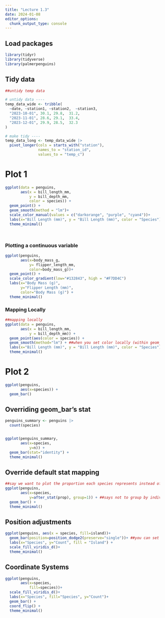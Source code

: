 ```yaml
---
title: "Lecture 1.3"
date: 2024-01-08
editor_options: 
  chunk_output_type: console
---
```


## Load packages

```r
library(tidyr)
library(tidyverse)
library(palmerpenguins)

```

## Tidy data
```r

##untidy temp data

# untidy data ----
temp_data_wide <- tribble(
  ~date, ~station1, ~station2,  ~station3,
  "2023-10-01", 30.1, 29.8,  31.2,
  "2023-11-01", 28.6, 29.1,  33.4,
  "2023-12-01", 29.9, 28.5,  32.3
)

# make tidy ----
temp_data_long <- temp_data_wide |>
  pivot_longer(cols = starts_with("station"), 
               names_to = "station_id", 
               values_to = "temp_c")

```



# Plot 1

```r

ggplot(data = penguins,
       aes(x = bill_length_mm, 
           y = bill_depth_mm,
           color = species)) +
  geom_point() +
  geom_smooth(method = "lm")+
  scale_color_manual(values = c("darkorange", "purple", "cyan4"))+ 
  labs(x="Bill Length (mm)", y = "Bill Length (mm)", color = "Species")+
  theme_minimal()




```

### Plotting a continuous variable
```r

ggplot(penguins, 
       aes(x=body_mass_g, 
           y= flipper_length_mm, 
           color=body_mass_g))+
  geom_point() +
  scale_color_gradient(low="#132843", high = "#F7DD4C")
  labs(x="Body Mass (g)", 
       y="Flipper Length (mm)",
       color="Body Mass (g)") +
  theme_minimal()

```


### Mapping Locally

```r
##mapping locally
ggplot(data = penguins,
       aes(x = bill_length_mm, 
           y = bill_depth_mm)) +
  geom_point(aes(color = species)) +
  geom_smooth(method="lm") + ##when you set color locally (within geom_point in stead of ggplot), ggplot maps color only across species for the points. Ih this case we get a best fit line across the total dataset
  labs(x="Bill Length (mm)", y = "Bill Length (mm)", color = "Species")+
  theme_minimal()
```


# Plot 2

```r
ggplot(penguins, 
       aes(x=species)) +
  geom_bar()
```


## Overriding geom_bar's stat

```r
penguins_summary <- penguins |>
  count(species)


ggplot(penguins_summary, 
       aes(x=species, 
           y=n)) +
  geom_bar(stat="identity") +
  theme_minimal()
```


## Override default stat mapping

```r
##say we want to plot the proportion each species represents instead of the total count
ggplot(penguins, 
       aes(x=species,
           y=after_stat(prop), group=1)) + ##says not to group by individual species but rather using the total population of penguins
  geom_bar() +
  theme_minimal()

```


## Position adjustments

```r
ggplot(penguins, aes(x = species, fill=island))+
  geom_bar(position=position_dodge2(preserve="single"))+ ##you can set position using a position function. In this case preserves each column's length instead of the total, keeps each element of Adelie distinct and the same size
  labs(x="Species", y="Count", fill = "Island") +
  scale_fill_viridis_d()+
  theme_minimal()

```


## Coordinate Systems 

```r

ggplot(penguins,
       aes(x=species,
           fill=species))+
  scale_fill_viridis_d()+
  labs(x="Species", fill="Species", y="Count")+
  geom_bar() +
  coord_flip() +
  theme_minimal()
```





















